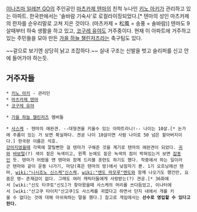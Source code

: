 [[이나즈마 일레븐 GO]]의 주인공인 [[마츠카제 텐마]]의 친척 누나인 [[키노 아키]]가 관리하고 있는 아파트. 한국판에서는 '솔바람 기숙사'로 로컬라이징되었다.[* 텐마의 성인 마츠카제의 한자를 순우리말로 고쳐 지은 것이다. (마츠카제 = 松風 = 송풍 = 솔바람)] 텐마도 9살때부터 하숙 생활을 하고 있고, [[코구레 유야]]도 거주중이다. 현재 이 아파트에 거주하고 있는 주민들을 모아 만든 [[가을 하늘 챌린저즈]]라는 축구팀도 있다.

~~겉으로 보기엔 상당히 낡고 조잡하다.~~ 실내 구조는 신발을 벗고 슬리퍼를 신고 안에 들어가야 하는듯.


== 거주자들 ==

 * [[키노 아키]] - 관리인
 * [[마츠카제 텐마]]
 * [[코구레 유야]]

 * [[가을 하늘 챌린저즈]] 멤버들

 * [[사스케]] - 텐마의 애완견. --대형견을 키울수 있는 아파트라니!-- 나이는 10살.[* 눈가에 주름이 있는 거 보면 확실하다. 견공 나이 10살이면 사람 나이로 50 넘은 할아버지이다.] 한국판 이름은 석호.
 [[강아지]]였을때 각목에 깔릴뻔한 걸 텐마가 구해준 것을 계기로 텐마의 애완견이 되었다. [[귀]]와 [[바보털]](?) 색이 짙은 녹색이고, 왼쪽 눈에도 짙은 녹색의 점이 박혀있는거 보면 [[잡종]]인 듯. 텐마가 어렸을 땐 텐마와 함께 드리블 훈련도 하기도 했다. 작중에서 하는 일이라곤 텐마와 같이 운동 나가기, 마당(혹은 텐마의 방)에서 낮잠자기 뿐. 1기 오프닝에선 텐마, [[wiki:"니시조노 신스케"신스케]], [[wiki:"엔도 마모루"엔도]]와 함께 나오기도 했건만, 요즘은 영~ 존재감이 없다. 그래도 여러 캐릭터들에게 사랑받는(?) 견공.[* 36화에서 [wiki:"신도 타쿠토"신도]가 찾아왔을때 사스케의 머리를 쓰다듬었고, 이나터에서 [wiki:"산고쿠 타이치"산고쿠]도 사스케를 귀엽다고 하면서 단지 내에서 개를 키울 수 없다는 것에 대해 아쉬워하는 말을 했다.] 참고로 게임에서는 '''선수로 영입할 수 있다고 한다.'''


